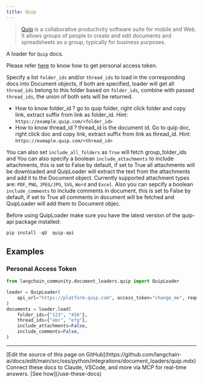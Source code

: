 ```yaml
---
title: Quip
---
```


>[Quip](https://quip.com) is a collaborative productivity software suite for mobile and Web. It allows groups of people to create and edit documents and spreadsheets as a group, typically for business purposes.

A loader for `Quip` docs.

Please refer [here](https://quip.com/dev/automation/documentation/current#section/Authentication/Get-Access-to-Quip's-APIs) to know how to get personal access token.

Specify a list `folder_ids` and/or `thread_ids` to load in the corresponding docs into Document objects, if both are specified, loader will get all `thread_ids` belong to this folder based on `folder_ids`, combine with passed `thread_ids`, the union of both sets will be returned.

* How to know folder_id ?
  go to quip folder, right click folder and copy link, extract suffix from link as folder_id. Hint:  `https://example.quip.com/<folder_id>`
* How to know thread_id ?
  thread_id is the document id. Go to quip doc, right click doc and copy link, extract suffix from link as thread_id. Hint: `https://exmaple.quip.com/<thread_id>`

You can also set `include_all_folders` as `True` will fetch group_folder_ids and
You can also specify a boolean `include_attachments` to include attachments, this is set to False by default, if set to True all attachments will be downloaded and QuipLoader will extract the text from the attachments and add it to the Document object. Currently supported attachment types are: `PDF`, `PNG`, `JPEG/JPG`, `SVG`, `Word` and `Excel`. Also you can sepcify a boolean `include_comments` to include comments in document, this is set to False by default, if set to True all comments in document will be fetched and QuipLoader will add them to Document objec.

Before using QuipLoader make sure you have the latest version of the quip-api package installed:

```python
pip install -qU  quip-api
```

## Examples

### Personal Access Token

```python
from langchain_community.document_loaders.quip import QuipLoader

loader = QuipLoader(
    api_url="https://platform.quip.com", access_token="change_me", request_timeout=60
)
documents = loader.load(
    folder_ids={"123", "456"},
    thread_ids={"abc", "efg"},
    include_attachments=False,
    include_comments=False,
)
```

---

<Callout icon="pen-to-square" iconType="regular">
    [Edit the source of this page on GitHub](https://github.com/langchain-ai/docs/edit/main/src/oss/python/integrations/document_loaders/quip.mdx)
</Callout>
<Tip icon="terminal" iconType="regular">
    Connect these docs to Claude, VSCode, and more via MCP for    real-time answers. [See how](/use-these-docs)
</Tip>
